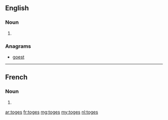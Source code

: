 ==English==

===Noun===
{{head|en|noun plural form}}

# {{plural of|toge|lang=en}}

===Anagrams===
* [[goest#English|goest]]

----

==French==

===Noun===
{{head|fr|noun plural form|g=f}}

# {{plural of|toge|lang=fr}}

[[ar:toges]]
[[fr:toges]]
[[mg:toges]]
[[my:toges]]
[[nl:toges]]